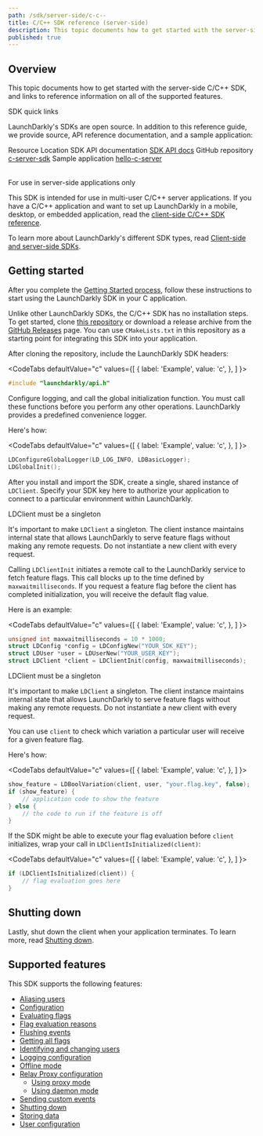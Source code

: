 ```yaml
---
path: /sdk/server-side/c-c--
title: C/C++ SDK reference (server-side)
description: This topic documents how to get started with the server-side C/C++ SDK, and links to reference information on all of the supported features.
published: true
---
```


## Overview

This topic documents how to get started with the server-side C/C++ SDK, and links to reference information on all of the supported features.

<Callout intent="primary">
<CalloutTitle>SDK quick links</CalloutTitle>
<CalloutDescription>

LaunchDarkly's SDKs are open source. In addition to this reference guide, we provide source, API reference documentation, and a sample application:

<Table>
  <TableHeader>
    <TableHeadCell>Resource</TableHeadCell>
    <TableHeadCell>Location</TableHeadCell>
  </TableHeader>
  <TableBody>
    <TableRow>
      <TableCell>SDK API documentation</TableCell>
      <TableCell><a href="https://launchdarkly.github.io/c-server-sdk">SDK API docs</a></TableCell>
    </TableRow>
    <TableRow>
      <TableCell>GitHub repository</TableCell>
      <TableCell><a href="https://github.com/launchdarkly/c-server-sdk">c-server-sdk</a></TableCell>
    </TableRow>
    <TableRow>
      <TableCell>Sample application</TableCell>
      <TableCell><a href="https://github.com/launchdarkly/hello-c-server">hello-c-server</a></TableCell>
    </TableRow>
  </TableBody>
</Table>

</CalloutDescription>
</Callout>

<Callout intent="info">
<CalloutTitle>For use in server-side applications only</CalloutTitle>
<CalloutDescription>

This SDK is intended for use in multi-user C/C++ server applications. If you have a C/C++ application and want to set up LaunchDarkly in a mobile, desktop, or embedded application, read the [client-side C/C++ SDK reference](/sdk/client-side/c-c--).

To learn more about LaunchDarkly's different SDK types, read [Client-side and server-side SDKs](/sdk/concepts/client-side-server-side).

</CalloutDescription>
</Callout>

## Getting started

After you complete the [Getting Started process](/home/getting-started), follow these instructions to start using the LaunchDarkly SDK in your C application.

Unlike other LaunchDarkly SDKs, the C/C++ SDK has no installation steps. To get started, clone [this repository](https://github.com/launchdarkly/c-server-sdk) or download a release archive from the [GitHub Releases](https://github.com/launchdarkly/c-server-sdk/releases) page. You can use `CMakeLists.txt` in this repository as a starting point for integrating this SDK into your application.

After cloning the repository, include the LaunchDarkly SDK headers:

<CodeTabs
  defaultValue="c"
  values={[
    { label: 'Example', value: 'c', },
  ]
}>
<CodeTabItem value="c">

```c
#include "launchdarkly/api.h"
```

</CodeTabItem>
</CodeTabs>

Configure logging, and call the global initialization function. You must call these functions before you perform any other operations. LaunchDarkly provides a predefined convenience logger.

Here's how:

<CodeTabs
  defaultValue="c"
  values={[
    { label: 'Example', value: 'c', },
  ]
}>
<CodeTabItem value="c">

```c
LDConfigureGlobalLogger(LD_LOG_INFO, LDBasicLogger);
LDGlobalInit();
```

</CodeTabItem>
</CodeTabs>

After you install and import the SDK, create a single, shared instance of `LDClient`. Specify your SDK key here to authorize your application to connect to a particular environment within LaunchDarkly.

<Callout intent="alert">
<CalloutTitle>LDClient must be a singleton</CalloutTitle>
<CalloutDescription>

It's important to make `LDClient` a singleton. The client instance maintains internal state that allows LaunchDarkly to serve feature flags without making any remote requests. Do not instantiate a new client with every request.

</CalloutDescription>
</Callout>

Calling `LDClientInit` initiates a remote call to the LaunchDarkly service to fetch feature flags. This call blocks up to the time defined by `maxwaitmilliseconds`. If you request a feature flag before the client has completed initialization, you will receive the default flag value.

Here is an example:

<CodeTabs
  defaultValue="c"
  values={[
    { label: 'Example', value: 'c', },
  ]
}>
<CodeTabItem value="c">

```c
unsigned int maxwaitmilliseconds = 10 * 1000;
struct LDConfig *config = LDConfigNew("YOUR_SDK_KEY");
struct LDUser *user = LDUserNew("YOUR_USER_KEY");
struct LDClient *client = LDClientInit(config, maxwaitmilliseconds);
```

</CodeTabItem>
</CodeTabs>

<Callout intent="alert">
<CalloutTitle>LDClient must be a singleton</CalloutTitle>
<CalloutDescription>

It's important to make `LDClient` a singleton. The client instance maintains internal state that allows LaunchDarkly to serve feature flags without making any remote requests. Do not instantiate a new client with every request.

</CalloutDescription>
</Callout>

You can use `client` to check which variation a particular user will receive for a given feature flag.

Here's how:

<CodeTabs
  defaultValue="c"
  values={[
    { label: 'Example', value: 'c', },
  ]
}>
<CodeTabItem value="c">

```c
show_feature = LDBoolVariation(client, user, "your.flag.key", false);
if (show_feature) {
    // application code to show the feature
} else {
    // the code to run if the feature is off
}
```

</CodeTabItem>
</CodeTabs>

If the SDK might be able to execute your flag evaluation before `client` initializes, wrap your call in `LDClientIsInitialized(client)`:

<CodeTabs
  defaultValue="c"
  values={[
    { label: 'Example', value: 'c', },
  ]
}>
<CodeTabItem value="c">

```c
if (LDClientIsInitialized(client)) {
    // flag evaluation goes here
}
```

</CodeTabItem>
</CodeTabs>

## Shutting down

Lastly, shut down the client when your application terminates. To learn more, read [Shutting down](/sdk/features/shutdown#cc-server-side).

## Supported features

This SDK supports the following features:

* [Aliasing users](/sdk/features/aliasing-users#cc-server-side)
* [Configuration](/sdk/features/config#cc-server-side)
* [Evaluating flags](/sdk/features/evaluating#cc-server-side)
* [Flag evaluation reasons](/sdk/features/evaluation-reasons#cc-server-side)
* [Flushing events](/sdk/features/flush#cc-server-side)
* [Getting all flags](/sdk/features/all-flags#cc-server-side)
* [Identifying and changing users](/sdk/features/identify#cc-server-side)
* [Logging configuration](/sdk/features/logging#cc-server-side)
* [Offline mode](/sdk/features/offline-mode#cc-server-side)
* [Relay Proxy configuration](/sdk/features/relay-proxy-configuration)
  * [Using proxy mode](/sdk/features/relay-proxy-configuration/proxy-mode#cc-server-side)
  * [Using daemon mode](/sdk/features/relay-proxy-configuration/daemon-mode#cc-server-side)
* [Sending custom events](/sdk/features/events#cc-server-side)
* [Shutting down](/sdk/features/shutdown#cc-server-side)
* [Storing data](/sdk/features/storing-data#cc-server-side)
* [User configuration](/sdk/features/user-config#cc-server-side)
